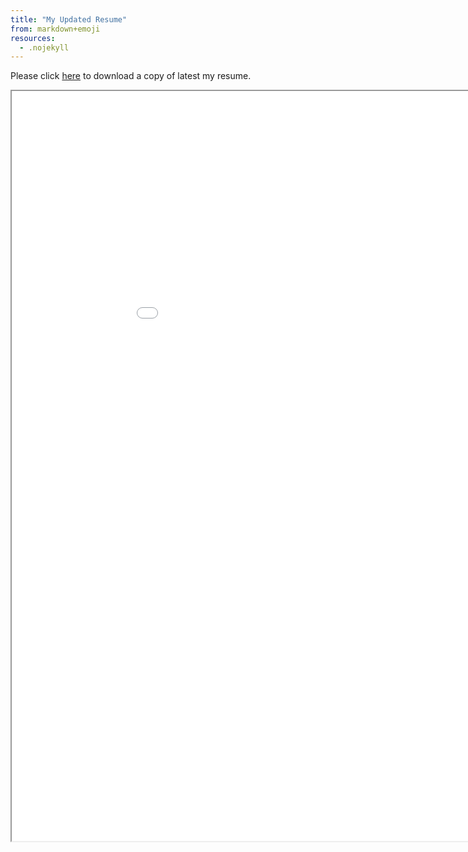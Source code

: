 ```yaml
---
title: "My Updated Resume"
from: markdown+emoji
resources:
  - .nojekyll
---
```


Please click [here](resources/pdf/Sushobhon_Karmakar_Data_Science_Resume.pdf) to download a copy of latest my resume.

<iframe
    width="1000"
    height="1200"
    src="resources/pdf/Sushobhon_Karmakar_Data_Science_Resume.pdf">
</iframe>